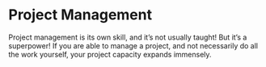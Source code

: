 # Project Management

Project management is its own skill, and it's not usually taught! But it's a superpower! If you are able to manage a project, and not necessarily do all the work yourself, your project capacity expands immensely. 